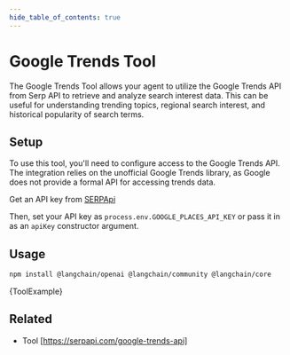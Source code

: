 ```yaml
---
hide_table_of_contents: true
---
```



# Google Trends Tool

The Google Trends Tool allows your agent to utilize the Google Trends API from Serp API to retrieve and analyze search interest data.
This can be useful for understanding trending topics, regional search interest, and historical popularity of search terms.

## Setup

To use this tool, you'll need to configure access to the Google Trends API. The integration relies on the unofficial
Google Trends library, as Google does not provide a formal API for accessing trends data.

Get an API key from [SERPApi](https://serpapi.com/users/sign_in)

Then, set your API key as `process.env.GOOGLE_PLACES_API_KEY` or pass it in as an `apiKey` constructor argument.

## Usage


<IntegrationInstallTooltip></IntegrationInstallTooltip>

```bash npm2yarn
npm install @langchain/openai @langchain/community @langchain/core
```


<CodeBlock language="typescript">{ToolExample}</CodeBlock>

## Related

- Tool [https://serpapi.com/google-trends-api]
